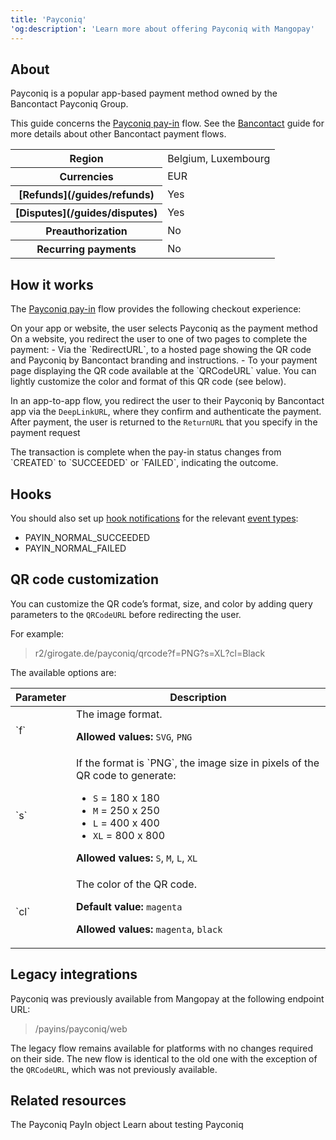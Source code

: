 ```yaml
---
title: 'Payconiq'  
'og:description': 'Learn more about offering Payconiq with Mangopay'  
---
```


## About

Payconiq is a popular app-based payment method owned by the Bancontact Payconiq Group. 

This guide concerns the <a href="/api-reference/payconiq/payconiq-payin-object">Payconiq pay-in</a> flow. See the <a href="/guides/payment-methods/bancontact">Bancontact</a> guide for more details about other Bancontact payment flows.

<table>
    <tbody>
        <tr>
            <th class="header">Region</th>
            <td class="table-content">
                Belgium, Luxembourg
            </td>
            </tr>
        <tr>
            <th class="header">Currencies</th>
            <td class="table-content">
                EUR
            </td>
            </tr>
        <tr>
            <th class="header">[Refunds](/guides/refunds)</th>
            <td class="table-content">
                Yes
            </td>
            </tr>
        <tr>
            <th class="header">[Disputes](/guides/disputes)</th>
            <td class="table-content">
                Yes
            </td>
            </tr>
        <tr>
            <th class="header">Preauthorization</th>
            <td class="table-content">
                No
            </td>
            </tr>
        <tr>
            <th class="header">Recurring payments</th>
            <td class="table-content">
                No
            </td>
            </tr>
    </tbody>
</table>

## How it works
The <a href="/api-reference/payconiq/payconiq-payin-object">Payconiq pay-in</a> flow provides the following checkout experience:

<Steps>
<Step title="User chooses payment method">
On your app or website, the user selects Payconiq as the payment method
</Step>
<Step title="Redirection">
On a website, you redirect the user to one of two pages to complete the payment:
- Via the `RedirectURL`, to a hosted page showing the QR code and Payconiq by Bancontact branding and instructions.
- To your payment page displaying the QR code available at the `QRCodeURL` value. You can lightly customize the color and format of this QR code (see below).

In an app-to-app flow, you redirect the user to their Payconiq by Bancontact app via the `DeepLinkURL`, where they confirm and authenticate the payment.
</Step>
<Step title="Return">
After payment, the user is returned to the `ReturnURL` that you specify in the payment request

</Step>
<Step title="Outcome">
The transaction is complete when the pay-in status changes from `CREATED` to `SUCCEEDED` or `FAILED`, indicating the outcome. 
</Step>
</Steps>

## Hooks

You should also set up <a href="/webhooks">hook notifications</a> for the relevant <a href="/webhooks/event-types">event types</a>:

- PAYIN_NORMAL_SUCCEEDED  
- PAYIN_NORMAL_FAILED  

## QR code customization
You can customize the QR code’s format, size, and color by adding query parameters to the `QRCodeURL` before redirecting the user.

For example: 
> r2/girogate.de/payconiq/qrcode?f=PNG?s=XL?cl=Black

The available options are:

<table>
<thead>
<tr>
<th class="header">Parameter</th>
<th class="header">Description</th>
</tr>
</thead>
<tbody>
<tr>
<td class="table-content">
`f`
</td>
<td class="table-content">
The image format.

**Allowed values:** `SVG`, `PNG`
</td>
</tr>
<tr>
<td class="table-content">
`s`
</td>
<td class="table-content">
If the format is `PNG`, the image size in pixels of the QR code to generate:

- `S` = 180 x 180
- `M` = 250 x 250
- `L` = 400 x 400
- `XL` = 800 x 800

**Allowed values:** `S`, `M`, `L`, `XL`
</td>
</tr>
<tr>
<td class="table-content">
`cl`
</td>
<td class="table-content">
The color of the QR code.

**Default value:** `magenta`

**Allowed values:** `magenta`, `black`
</td>
</tr>
</tbody>
</table>

## Legacy integrations
Payconiq was previously available from Mangopay at the following endpoint URL: 
> /payins/payconiq/web

The legacy flow remains available for platforms with no changes required on their side. The new flow is identical to the old one with the exception of the `QRCodeURL`, which was not previously available. 

## Related resources

<CardGroup col={2}>
  <Card
    title="Endpoint"
    href="/api-reference/payconiq/payconiq-payin-object"
  >
    The Payconiq PayIn object
  </Card>
  <Card
    title="Testing"
    href="/testing/payment-methods"
  >
    Learn about testing Payconiq
  </Card>
</CardGroup>